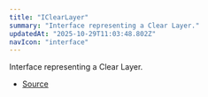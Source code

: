 ```yaml
---
title: "IClearLayer"
summary: "Interface representing a Clear Layer."
updatedAt: "2025-10-29T11:03:48.802Z"
navIcon: "interface"
---
```



Interface representing a Clear Layer.

<Table data={{ headers: [{"content":"Property","key":"property","sortable":true},{"content":"Type","key":"type","sortable":true},{"content":"Value","key":"value","sortable":true},{"content":"Description","key":"description"}], rows: [["id","[string](https://developer.mozilla.org/en-US/docs/Web/JavaScript/Reference/Global_Objects/String)","\\-","The unique identifier of the layer."],["props","[IClearLayerProps](/LazyCanvas/interfaces/IClearLayerProps)","\\-","The properties of the Clear Layer."],["type","Clear","\\-","The type of the layer, which is `Clear`."],["visible","[boolean](https://developer.mozilla.org/en-US/docs/Web/JavaScript/Reference/Global_Objects/Boolean)","\\-","The visibility of the layer."],["zIndex","[number](https://developer.mozilla.org/en-US/docs/Web/JavaScript/Reference/Global_Objects/Number)","\\-","The z-index of the layer, determining its stacking order."]] }} />


- [Source](https://github.com/NMMTY/LazyCanvas/blob/e5b83021346e886d435469de8abb93654e0fb45d/packages/lazycanvas/src/structures/components/ClearLayer.ts#L12)